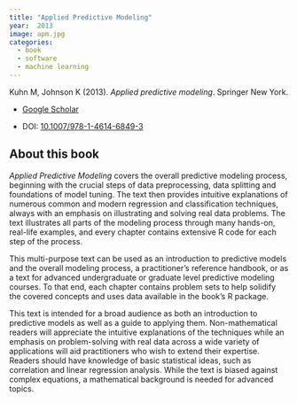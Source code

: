```yaml
---
title: "Applied Predictive Modeling"
year:  2013 
image: apm.jpg
categories:
  - book
  - software
  - machine learning
---
```


Kuhn M, Johnson K (2013). _Applied predictive modeling_. Springer New York.

- [Google Scholar](https://scholar.google.com/scholar?hl=en&as_sdt=0%2C7&q=Applied+predictive+modeling2013&btnG=) 

- DOI: [10.1007/978-1-4614-6849-3](https://doi.org/10.1007/978-1-4614-6849-3)

## About this book

_Applied Predictive Modeling_ covers the overall predictive modeling process, beginning with the crucial steps of data preprocessing, data splitting and foundations of model tuning. The text then provides intuitive explanations of numerous common and modern regression and classification techniques, always with an emphasis on illustrating and solving real data problems. The text illustrates all parts of the modeling process through many hands-on, real-life examples, and every chapter contains extensive R code for each step of the process. 

This multi-purpose text can be used as an introduction to predictive models and the overall modeling process, a practitioner’s reference handbook, or as a text for advanced undergraduate or graduate level predictive modeling courses.  To that end, each chapter contains problem sets to help solidify the covered concepts and uses data available in the book’s R package.

This text is intended for a broad audience as both an introduction to predictive models as well as a guide to applying them. Non-mathematical readers will appreciate the intuitive explanations of the techniques while an emphasis on problem-solving with real data across a wide variety of applications will aid practitioners who wish to extend their expertise. Readers should have knowledge of basic statistical ideas, such as correlation and linear regression analysis. While the text is biased against complex equations, a mathematical background is needed for advanced topics.

